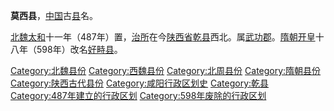 '''莫西县'''，[[中国|中国]]古[[县|县]]名。

[[北魏|北魏]][[太和_(北魏)|太和]]十一年（487年）置，[[治所|治所]]在今[[陕西省|陕西省]][[乾县|乾县]]西北。属[[武功郡|武功郡]]。[[隋朝|隋朝]][[开皇|开皇]]十八年（598年）改名[[好畤县|好畤县]]。 

{{陕西行政区划小作品}}
{{DEFAULTSORT:M}}
[[Category:北魏县份|Category:北魏县份]]
[[Category:西魏县份|Category:西魏县份]]
[[Category:北周县份|Category:北周县份]]
[[Category:隋朝县份|Category:隋朝县份]]
[[Category:陕西古代县份|Category:陕西古代县份]]
[[Category:咸阳行政区划史|Category:咸阳行政区划史]]
[[Category:乾县|Category:乾县]]
[[Category:487年建立的行政区划|Category:487年建立的行政区划]]
[[Category:598年废除的行政区划|Category:598年废除的行政区划]]